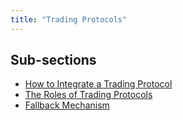```yaml
---
title: "Trading Protocols"
---
```


## Sub-sections

- [How to Integrate a Trading Protocol](how-to-integrate-a-trading-protocol.qmd)
- [The Roles of Trading Protocols](the-roles-of-trading-protocols.qmd)
- [Fallback Mechanism](fallback-mechanism.qmd)




